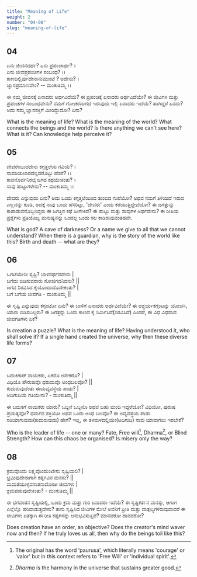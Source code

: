 ```yaml
---
title: "Meaning of Life"
weight: 2
number: "04-08"
slug: "meaning-of-life"
---
```


## 04
ಏನು ಜೀವನದರ್ಥ? ಏನು ಪ್ರಪಂಚಾರ್ಥ? ।  
ಏನು ಜೀವಪ್ರಪಂಚಗಳ ಸಂಬಂಧ? ।।  
ಕಾಣದಿಲ್ಲಿರ್ಪುದೇನಾನುಮುಂಟೆ ? ಅದೇನು? ।  
ಜ್ನಾನಪ್ರಮಾಣವೇಂ? -- ಮಂಕುತಿಮ್ಮ ।।

ಈ ನಮ್ಮ ಜೀವನಕ್ಕೆ ಏನಾದರು ಅರ್ಥವಿದೆಯೆ? ಈ ಪ್ರಪಂಚಕ್ಕೆ ಏನಾದರು ಅರ್ಥವಿದೆಯೇ? ಈ ಜೀವಿಗಳ ಮತ್ತು ಪ್ರಪಂಚಗಳ ಸಂಬಂಧವೇನು? ನಮಗೆ ಗೋಚರವಾಗದೆ ಇರುವುದು ಇಲ್ಲಿ ಏನಾದರು ಇದೆಯೆ? ಹಾಗಿದ್ದರೆ ಏನದು? ಅದು ನಮ್ಮ ಜ್ಞಾನಶಕ್ತಿಗೆ ಮೀರಿದ್ದುದೋ? ಏನು?

What is the meaning of life? What is the meaning of the world? What connects the beings and the world? Is there anything we can't see here? What is it? Can knowledge help perceive it?  

## 05
ದೇವರೆಂಬುದದೇನು ಕಗ್ಗತ್ತಲೆಯ ಗವಿಯೆ? ।   
ನಾವರಿಯಲಾರದೆಲ್ಲದರೊಟ್ಟು ಹೆಸರೆ? ।।  
ಕಾವನೊರ್ವನಿರಲ್ಕೆ ಜಗದ ಕಥಯೇಕಿಂತು? ।  
ಸಾವು ಹುಟ್ಟುಗಳೇನು? -- ಮಂಕುತಿಮ್ಮ ।।

ದೇವರು ಎನ್ನುವುದು ಏನು? ಅದು ಒಂದು ಕಗ್ಗತ್ತಲೆಯಿಂದ ತುಂಬಿದ ಗುಹೆಯೋ? ಅಥವ ನಮಗೆ ತಿಳಿಯದೆ ಇರುವ ಎಲ್ಲವನ್ನು ಕೂಡಿ, ಅದಕ್ಕೆ ನಾವು ಒಂದು ಹೆಸರಿಟ್ಟು, 'ದೇವರು' ಎಂದು ಕರೆಯುತ್ತಿದ್ದೇವೆಯೋ? ಈ ಜಗತ್ತುನ್ನು ಕಾಪಾಡುವನೊಬ್ಬನಿದ್ದರು ಈ ಜಗತ್ತಿನ ಕಥೆ ಹೀಗೇಕಿದೆ? ಈ ಹುಟ್ಟು ಮತ್ತು ಸಾವುಗಳ ಅರ್ಥವೇನು? ಈ ರೀತಿಯ ಪ್ರಶ್ನೆಗಳು ಪ್ರತಿಯೊಬ್ಬ ಮನುಷ್ಯನನ್ನು ಒಂದಲ್ಲ ಒಂದು ಸಲ ಕಾಡಿರುವುವಂತಹವೇ.

What is god? A cave of darkness? Or a name we give to all that we cannot understand? When there is a guardian, why is the story of the world like this? Birth and death -- what are they?

## 06
ಒಗಟೆಯೇನೀ ಸೃಷ್ಟಿ? ಬಾಳಿನರ್ಥವದೇನು |  
ಬಗೆದು ಬಿಡಿಸುವರಾರು ಸೋಜಿಗವನಿದನು? ||  
ಜಗವ ನಿರವಿಸಿದ ಕೈಯೊಂದಾದೊಡೇಕಿಂತು? |  
ಬಗೆ ಬಗೆಯ ಜೀವಗತಿ - ಮಂಕುತಿಮ್ಮ ||

ಈ ಸೃಷ್ಟಿ ಎನ್ನುವುದು ಕಗ್ಗಂಟೋ ಏನು? ಈ ಬಾಳಿಗೆ ಏನಾದರು ಅರ್ಥವಿದೆಯೇ? ಈ ಆಶ್ಚರ್ಯಕಗ್ಗಂಟನ್ನು ಯೋಚಿಸಿ, ಯಾರು ಬಿಡಿಸಬಲ್ಲರು? ಈ ಜಗತ್ತನ್ನು ಒಂದು ಕಾಣದ ಕೈ ನಿರ್ಮಿಸಿದೆ(ನಿರವಿಸಿದೆ) ಎಂದರೆ, ಈ ವಿಧ ವಿಧವಾದ ಜೀವಗತಿಗಳು ಏಕೆ?

Is creation a puzzle? What is the meaning of life? Having understood it, who shall solve it? If a single hand created the universe, why then these diverse life forms? 

## 07
ಬದುಕಿಗಾರ್ ನಾಯಕರು, ಏಕನೊ ಅನೇಕರೊ? |  
ವಿಧಿಯೊ ಪೌರುಷವೊ ಧರುಮವೊ ಅಂಧಬಲವೋ? ||  
ಕುದುರುವುದೆಂತು ಈಯವ್ಯವಸ್ಥೆಯ ಪಾಡು? |  
ಅದಿಗುದಿಯೆ ಗತಿಯೇನು? - ಮಂಕುತಿಮ್ಮ ||

ಈ ಬದುಕಿಗೆ ನಾಯಕರು ಯಾರು? ಒಬ್ಬನೆ ಒಬ್ಬನೊ ಅಥವ ಬಹು ಮಂದಿ ಇದ್ದರೆಯೋ? ವಿಧಿಯೋ, ಪುರುಷ ಪ್ರಯತ್ನವೋ? 
ಧರ್ಮದ ಶಕ್ತಿಯೋ ಅಥವ ಒಂದು ಅಂಧ ಬಲವೋ? ಈ ಅವ್ಯವಸ್ಥೆಯ ಪಾಡು ಸರಿಯಾಗುವುದು(ಕುದುರುವುದು) ಹೇಗೆ? ಇಲ್ಲ, 
ಈ ತಳಮಳದಲ್ಲಿಯೇ(ಅದಿಗುದಿ) ನಾವು ಯಾವಾಗಲು ಇರಬೇಕೆ?

Who is the leader of life -- one or many? Fate, Free will[^5], Dharma[^6], or Blind Strength? How can this chaos be organised? Is misery only the way?  

## 08
ಕ್ರಮವೊಂದು ಲಕ್ಷ್ಯವೊಂದುಂಟೇನು ಸೃಷ್ಟಿಯಲಿ? |  
ಭ್ರಮಿಪುದೇನಾಗಾಗ ಕರ್ತೃವಿನ ಮನಸು? ||  
ಮಮತೆಯುಳ್ಳವನಾತನಾದೋಡೀ ಜೀವಗಳು |  
ಶ್ರಮಪಡುವುವೇಕಿಂತು? - ಮಂಕುತಿಮ್ಮ ||

ಈ ಭಗವಂತನ ಸೃಷ್ಟಿಯಲ್ಲಿ, ಒಂದು ಕ್ರಮ ಮತ್ತು ಗುರಿ ಏನಾದರು ಇದೆಯೆ? ಈ ಸೃಷ್ಟಿಕರ್ತನ ಮನಸ್ಸು, ಆಗಾಗ ಎಲ್ಲೆಲ್ಲೊ ಹರಿದಾಡುತ್ತದೇನು? 
ತಾನು ಸೃಷ್ಟಿಸಿದ ಜೀವಿಗಳ ಮೇಲೆ ಅವನಿಗೆ ಪ್ರೀತಿ ಮತ್ತು ವಾತ್ಸಲ್ಯಗಳಿರುವುದಾದರೆ ಈ ಜೀವಿಗಳು ಏತಕ್ಕಾಗಿ ಈ ರೀತಿ ಕಷ್ಟಗಳನ್ನು ಅನುಭವಿಸುತ್ತಿವೆ? ಮಾನವರೋ ದಾನವರೋ? 

Does creation have an order, an objective? Does the creator's mind waver now and then? If he truly loves us all, then why do the beings toil like this?

[^5]: The original has the word 'paurusa', which literally means 'courage' or 'valor' but in this context refers to 'Free Will' or 'individual spirit'.
[^6]: *Dharma* is the harmony in the universe that sustains greater good.